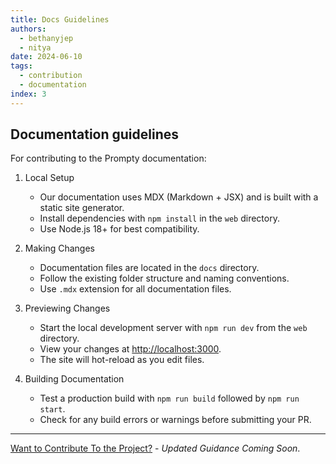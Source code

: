 ```yaml
---
title: Docs Guidelines
authors:
  - bethanyjep
  - nitya
date: 2024-06-10
tags:
  - contribution
  - documentation
index: 3
---
```


## Documentation guidelines
For contributing to the Prompty documentation:

1. Local Setup
    - Our documentation uses MDX (Markdown + JSX) and is built with a static site generator.
    - Install dependencies with `npm install` in the `web` directory.
    - Use Node.js 18+ for best compatibility.

2. Making Changes
    - Documentation files are located in the `docs` directory.
    - Follow the existing folder structure and naming conventions.
    - Use `.mdx` extension for all documentation files.

3. Previewing Changes
    - Start the local development server with `npm run dev` from the `web` directory.
    - View your changes at [http://localhost:3000](http://localhost:3000).
    - The site will hot-reload as you edit files.

4. Building Documentation
    - Test a production build with `npm run build` followed by `npm run start`.
    - Check for any build errors or warnings before submitting your PR.

---
[Want to Contribute To the Project?](/contributing/) - _Updated Guidance Coming Soon_.

